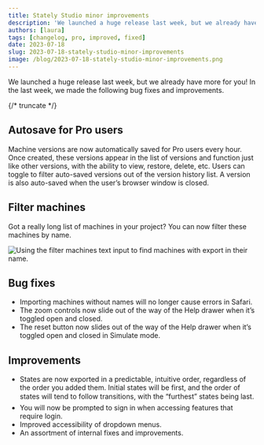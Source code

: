 ```yaml
---
title: Stately Studio minor improvements
description: 'We launched a huge release last week, but we already have more for you! In the last week, we made the following bug fixes and improvements.'
authors: [laura]
tags: [changelog, pro, improved, fixed]
date: 2023-07-18
slug: 2023-07-18-stately-studio-minor-improvements
image: /blog/2023-07-18-stately-studio-minor-improvements.png
---
```


We launched a huge release last week, but we already have more for you! In the last week, we made the following bug fixes and improvements.

{/* truncate */}

## Autosave for Pro users

Machine versions are now automatically saved for Pro users every hour. Once created, these versions appear in the list of versions and function just like other versions, with the ability to view, restore, delete, etc. Users can toggle to filter auto-saved versions out of the version history list. A version is also auto-saved when the user’s browser window is closed.

## Filter machines

Got a really long list of machines in your project? You can now filter these machines by name.

![Using the filter machines text input to find machines with export in their name.](https://canny.io/images/7cd5b51ace3e563f7773e18d1f801b2e.gif)

## Bug fixes

- Importing machines without names will no longer cause errors in Safari.
- The zoom controls now slide out of the way of the Help drawer when it’s toggled open and closed.
- The reset button now slides out of the way of the Help drawer when it’s toggled open and closed in Simulate mode.

## Improvements

- States are now exported in a predictable, intuitive order, regardless of the order you added them. Initial states will be first, and the order of states will tend to follow transitions, with the “furthest” states being last.
- You will now be prompted to sign in when accessing features that require login.
- Improved accessibility of dropdown menus.
- An assortment of internal fixes and improvements.
